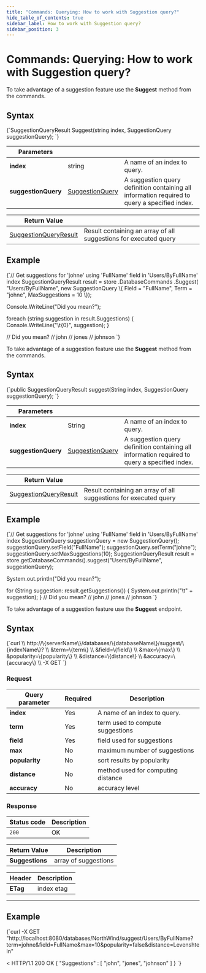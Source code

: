 ```yaml
---
title: "Commands: Querying: How to work with Suggestion query?"
hide_table_of_contents: true
sidebar_label: How to work with Suggestion query?
sidebar_position: 3
---
```





# Commands: Querying: How to work with Suggestion query?
<LanguageSwitcher supportedLanguages={supportedLanguages} />
<LanguageContent language="csharp">


To take advantage of a suggestion feature use the **Suggest** method from the commands.

## Syntax

<TabItem value="suggest_1" label="suggest_1">
<CodeBlock language="csharp">
{`SuggestionQueryResult Suggest(string index, SuggestionQuery suggestionQuery);
`}
</CodeBlock>
</TabItem>

| Parameters | | |
| ------------- | ------------- | ----- |
| **index** | string | A name of an index to query. |
| **suggestionQuery** | [SuggestionQuery](../../../glossary/suggestion-query.mdx) | A suggestion query definition containing all information required to query a specified index. |

| Return Value | |
| ------------- | ----- |
| [SuggestionQueryResult](../../../glossary/suggestion-query-result.mdx) | Result containing an array of all suggestions for executed query |

## Example

<TabItem value="suggest_2" label="suggest_2">
<CodeBlock language="csharp">
{`// Get suggestions for 'johne' using 'FullName' field in 'Users/ByFullName' index
SuggestionQueryResult result = store
	.DatabaseCommands
	.Suggest(
		"Users/ByFullName",
		new SuggestionQuery
			\{
				Field = "FullName",
				Term = "johne",
				MaxSuggestions = 10
			\});

Console.WriteLine("Did you mean?");

foreach (string suggestion in result.Suggestions)
\{
	Console.WriteLine("\\t\{0\}", suggestion);
\}

// Did you mean?
//		john
//		jones
//		johnson
`}
</CodeBlock>
</TabItem>


</LanguageContent>
<LanguageContent language="java">


To take advantage of a suggestion feature use the **Suggest** method from the commands.

## Syntax

<TabItem value="suggest_1" label="suggest_1">
<CodeBlock language="java">
{`public SuggestionQueryResult suggest(String index, SuggestionQuery suggestionQuery);
`}
</CodeBlock>
</TabItem>

| Parameters | | |
| ------------- | ------------- | ----- |
| **index** | String | A name of an index to query. |
| **suggestionQuery** | [SuggestionQuery](../../../glossary/suggestion-query.mdx) | A suggestion query definition containing all information required to query a specified index. |

| Return Value | |
| ------------- | ----- |
| [SuggestionQueryResult](../../../glossary/suggestion-query-result.mdx) | Result containing an array of all suggestions for executed query |

## Example

<TabItem value="suggest_2" label="suggest_2">
<CodeBlock language="java">
{`// Get suggestions for 'johne' using 'FullName' field in 'Users/ByFullName' index
SuggestionQuery suggestionQuery = new SuggestionQuery();
suggestionQuery.setField("FullName");
suggestionQuery.setTerm("johne");
suggestionQuery.setMaxSuggestions(10);
SuggestionQueryResult result = store.getDatabaseCommands().suggest("Users/ByFullName", suggestionQuery);

System.out.println("Did you mean?");

for (String suggestion: result.getSuggestions()) \{
  System.out.println("\\t" + suggestion);
\}
// Did you mean?
//      john
//      jones
//      johnson
`}
</CodeBlock>
</TabItem>


</LanguageContent>
<LanguageContent language="http">


To take advantage of a suggestion feature use the **Suggest** endpoint.

## Syntax

<TabItem value="json" label="json">
<CodeBlock language="json">
{`curl \\
	http://\{serverName\}/databases/\{databaseName\}/suggest/\{indexName\}? \\
		&term=\{term\} \\
		&field=\{field\} \\
		&max=\{max\} \\
		&popularity=\{popularity\} \\
		&distance=\{distance\} \\
		&accuracy=\{accuracy\} \\
	-X GET
`}
</CodeBlock>
</TabItem>

### Request

| Query parameter | Required | Description |
| ------------- | -- | ---- |
| **index** | Yes | A name of an index to query. |
| **term** | Yes | term used to compute suggestions |
| **field** | Yes | field used for suggestions |
| **max** | No | maximum number of suggestions |
| **popularity** | No | sort results by popularity |
| **distance** | No | method used for computing distance |
| **accuracy** | No | accuracy level |

### Response

| Status code | Description |
| ----------- | - |
| `200` | OK |

| Return Value | Description |
| ------------- | ------------- |
| **Suggestions** | array of suggestions |

| Header | Description |
| -------- | - |
| **ETag** | index etag |

---

## Example

<TabItem value="json" label="json">
<CodeBlock language="json">
{`curl -X GET "http://localhost:8080/databases/NorthWind/suggest/Users/ByFullName?term=johne&field=FullName&max=10&popularity=false&distance=Levenshtein" 

< HTTP/1.1 200 OK
\{ "Suggestions" : [ "john", "jones", "johnson" ] \}
`}
</CodeBlock>
</TabItem>


</LanguageContent>

<!---
- [Full RavenDB query syntax](../../../indexes/querying/full-query-syntax)
- [How to query a database?](../../../client-api/commands/querying/how-to-query-a-database)
- [How to stream query results?](../../../client-api/commands/querying/how-to-stream-query-results)

-->
